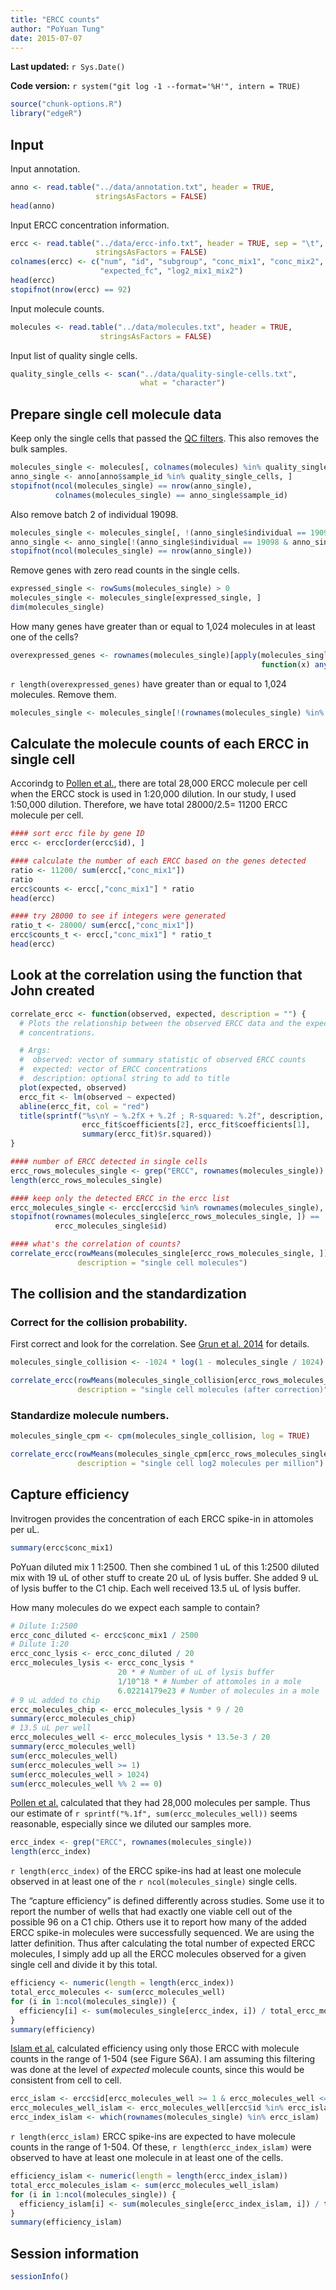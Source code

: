 ```yaml
---
title: "ERCC counts"
author: "PoYuan Tung"
date: 2015-07-07
---
```


**Last updated:** `r Sys.Date()`

**Code version:** `r system("git log -1 --format='%H'", intern = TRUE)`

```r
source("chunk-options.R")
library("edgeR")
```


## Input

Input annotation.

```r
anno <- read.table("../data/annotation.txt", header = TRUE,
                   stringsAsFactors = FALSE)
head(anno)
```

Input ERCC concentration information.

```r
ercc <- read.table("../data/ercc-info.txt", header = TRUE, sep = "\t",
                   stringsAsFactors = FALSE)
colnames(ercc) <- c("num", "id", "subgroup", "conc_mix1", "conc_mix2",
                    "expected_fc", "log2_mix1_mix2")
head(ercc)
stopifnot(nrow(ercc) == 92)
```

Input molecule counts.

```r
molecules <- read.table("../data/molecules.txt", header = TRUE,
                    stringsAsFactors = FALSE)
```

Input list of quality single cells.

```r
quality_single_cells <- scan("../data/quality-single-cells.txt",
                             what = "character")
```

## Prepare single cell molecule data

Keep only the single cells that passed the [QC filters](qc-cell-ipsc.html).
This also removes the bulk samples.

```r
molecules_single <- molecules[, colnames(molecules) %in% quality_single_cells]
anno_single <- anno[anno$sample_id %in% quality_single_cells, ]
stopifnot(ncol(molecules_single) == nrow(anno_single),
          colnames(molecules_single) == anno_single$sample_id)
```

Also remove batch 2 of individual 19098.

```r
molecules_single <- molecules_single[, !(anno_single$individual == 19098 & anno_single$batch == 2)]
anno_single <- anno_single[!(anno_single$individual == 19098 & anno_single$batch == 2), ]
stopifnot(ncol(molecules_single) == nrow(anno_single))
```

Remove genes with zero read counts in the single cells.

```r
expressed_single <- rowSums(molecules_single) > 0
molecules_single <- molecules_single[expressed_single, ]
dim(molecules_single)
```

How many genes have greater than or equal to 1,024 molecules in at least one of the cells?

```r
overexpressed_genes <- rownames(molecules_single)[apply(molecules_single, 1,
                                                        function(x) any(x >= 1024))]
```

`r length(overexpressed_genes)` have greater than or equal to 1,024 molecules.
Remove them.

```r
molecules_single <- molecules_single[!(rownames(molecules_single) %in% overexpressed_genes), ]
```

## Calculate the molecule counts of each ERCC in single cell

Accorindg to [Pollen et al.][Pollen2014], there are total 28,000 ERCC molecule per cell when the ERCC stock is used in 1:20,000 dilution. In our study, I used 1:50,000 dilution. Therefore, we have total 28000/2.5= 11200 ERCC molecule per cell.

[Pollen2014]: http://www.ncbi.nlm.nih.gov/pmc/articles/PMC4191988/

```r
#### sort ercc file by gene ID
ercc <- ercc[order(ercc$id), ]

#### calculate the number of each ERCC based on the genes detected
ratio <- 11200/ sum(ercc[,"conc_mix1"])
ratio
ercc$counts <- ercc[,"conc_mix1"] * ratio
head(ercc)

#### try 28000 to see if integers were generated 
ratio_t <- 28000/ sum(ercc[,"conc_mix1"])
ercc$counts_t <- ercc[,"conc_mix1"] * ratio_t
head(ercc)
```

## Look at the correlation using the function that John created 
```r
correlate_ercc <- function(observed, expected, description = "") {
  # Plots the relationship between the observed ERCC data and the expected ERCC
  # concentrations.

  # Args:
  #  observed: vector of summary statistic of observed ERCC counts
  #  expected: vector of ERCC concentrations
  #  description: optional string to add to title
  plot(expected, observed)
  ercc_fit <- lm(observed ~ expected)
  abline(ercc_fit, col = "red")
  title(sprintf("%s\nY ~ %.2fX + %.2f ; R-squared: %.2f", description,
                ercc_fit$coefficients[2], ercc_fit$coefficients[1],
                summary(ercc_fit)$r.squared))
}

#### number of ERCC detected in single cells
ercc_rows_molecules_single <- grep("ERCC", rownames(molecules_single))
length(ercc_rows_molecules_single)

#### keep only the detected ERCC in the ercc list
ercc_molecules_single <- ercc[ercc$id %in% rownames(molecules_single), ]
stopifnot(rownames(molecules_single[ercc_rows_molecules_single, ]) ==
          ercc_molecules_single$id)

#### what's the correlation of counts?
correlate_ercc(rowMeans(molecules_single[ercc_rows_molecules_single, ]), ercc_molecules_single$counts,
               description = "single cell molecules")
```

## The collision and the standardization 
### Correct for the collision probability.
First correct and look for the correlation. See [Grun et al. 2014][Grun2014] for details.

[Grun2014]: http://www.nature.com/nmeth/journal/v11/n6/full/nmeth.2930.html#methods

```r
molecules_single_collision <- -1024 * log(1 - molecules_single / 1024)

correlate_ercc(rowMeans(molecules_single_collision[ercc_rows_molecules_single, ]), ercc_molecules_single$counts,
               description = "single cell molecules (after correction)")
```

### Standardize molecule numbers.
```r
molecules_single_cpm <- cpm(molecules_single_collision, log = TRUE)

correlate_ercc(rowMeans(molecules_single_cpm[ercc_rows_molecules_single, ]), log2(ercc_molecules_single$counts),
               description = "single cell log2 molecules per million")
```

## Capture efficiency

Invitrogen provides the concentration of each ERCC spike-in in attomoles per uL.

```r
summary(ercc$conc_mix1)
```

PoYuan diluted mix 1 1:2500.
Then she combined 1 uL of this 1:2500 diluted mix with 19 uL of other stuff to create 20 uL of lysis buffer.
She added 9 uL of lysis buffer to the C1 chip.
Each well received 13.5 uL of lysis buffer.

How many molecules do we expect each sample to contain?

```r
# Dilute 1:2500
ercc_conc_diluted <- ercc$conc_mix1 / 2500
# Dilute 1:20
ercc_conc_lysis <- ercc_conc_diluted / 20
ercc_molecules_lysis <- ercc_conc_lysis *
                        20 * # Number of uL of lysis buffer
                        1/10^18 * # Number of attomoles in a mole
                        6.02214179e23 # Number of molecules in a mole
# 9 uL added to chip
ercc_molecules_chip <- ercc_molecules_lysis * 9 / 20
summary(ercc_molecules_chip)
# 13.5 uL per well
ercc_molecules_well <- ercc_molecules_lysis * 13.5e-3 / 20
summary(ercc_molecules_well)
sum(ercc_molecules_well)
sum(ercc_molecules_well >= 1)
sum(ercc_molecules_well > 1024)
sum(ercc_molecules_well %% 2 == 0)
```

[Pollen et al.][Pollen2014] calculated that they had 28,000 molecules per sample.
Thus our estimate of `r sprintf("%.1f", sum(ercc_molecules_well))` seems reasonable, especially since we diluted our samples more.

```r
ercc_index <- grep("ERCC", rownames(molecules_single))
length(ercc_index)
```

`r length(ercc_index)` of the ERCC spike-ins had at least one molecule observed in at least one of the `r ncol(molecules_single)` single cells.

The "capture efficiency" is defined differently across studies.
Some use it to report the number of wells that had exactly one viable cell out of the possible 96 on a C1 chip.
Others use it to report how many of the added ERCC spike-in molecules were successfully sequenced.
We are using the latter definition.
Thus after calculating the total number of expected ERCC molecules, I simply add up all the ERCC molecules observed for a given single cell and divide it by this total.

```r
efficiency <- numeric(length = length(ercc_index))
total_ercc_molecules <- sum(ercc_molecules_well)
for (i in 1:ncol(molecules_single)) {
  efficiency[i] <- sum(molecules_single[ercc_index, i]) / total_ercc_molecules
}
summary(efficiency)
```

[Islam et al.][Islam2014] calculated efficiency using only those ERCC with molecule counts in the range of 1-504 (see Figure S6A).
I am assuming this filtering was done at the level of _expected_ molecule counts, since this would be consistent from cell to cell.

[Islam2014]: http://www.nature.com/nmeth/journal/v11/n2/full/nmeth.2772.html

```r
ercc_islam <- ercc$id[ercc_molecules_well >= 1 & ercc_molecules_well <= 504]
ercc_molecules_well_islam <- ercc_molecules_well[ercc$id %in% ercc_islam]
ercc_index_islam <- which(rownames(molecules_single) %in% ercc_islam)
```

`r length(ercc_islam)` ERCC spike-ins are expected to have molecule counts in the range of 1-504.
Of these, `r length(ercc_index_islam)` were observed to have at least one molecule in at least one of the cells.

```r
efficiency_islam <- numeric(length = length(ercc_index_islam))
total_ercc_molecules_islam <- sum(ercc_molecules_well_islam)
for (i in 1:ncol(molecules_single)) {
  efficiency_islam[i] <- sum(molecules_single[ercc_index_islam, i]) / total_ercc_molecules_islam
}
summary(efficiency_islam)
```

## Session information

```r
sessionInfo()
```
